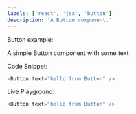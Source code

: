 ```yaml
---
labels: ['react', 'jsx', 'button']
description: 'A Button component.'
---
```



Button example:

A simple Button component with some text

Code Snippet:
```js
<Button text="hello from Button" />
```


Live Playground:
```js live
<Button text="hello from Button" />
```
